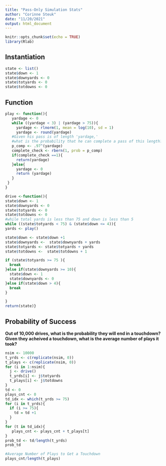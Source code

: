 ```yaml
---
title: "Pass-Only Simulation Stats"
author: "Corinne Steuk"
date: "11/20/2021"
output: html_document
---
```


```r
knitr::opts_chunk$set(echo = TRUE)
library(Rlab)
```

## Instantiation

```r
state <- list()
state$down <- 1 
state$downyards <- 0 
state$totyards <- 0 
state$totdowns <- 0 
```

## Function
```r
play <- function(){
   yardage <- 0
   while ((yardage < 3) | (yardage > 75)){
     yardage <- rlnorm(1, mean = log(10), sd = 1)
     yardage <- round(yardage)
   #Given his pass is of length 'yardage,' 
   #what is the probability that he can complete a pass of this length?
   p_comp <- .97^(yardage)
   complete_check <- rbern(1, prob = p_comp)
   if(complete_check ==1){
     return(yardage)
   }else{
     yardage <- 0 
     return (yardage)
   }
 }
}

drive <-function(){
state$down <- 1 
state$downyards <- 0 
state$totyards <- 0 
state$totdowns <- 0 
#while total yards is less than 75 and down is less than 5
while ((state$totyards < 75) & (state$down <= 4)){
yards <- play()

state$down <- state$down +1 
state$downyards <-  state$downyards + yards
state$totyards <- state$totyards + yards
state$totdowns <-  state$totdowns + 1

if (state$totyards >= 75 ){
  break
}else if(state$downyards >= 10){
  state$down <- 1
  state$downyards <- 0
}else if(state$down > 4){
  break
}

}
return(state)}
```

## Probability of Success
**Out of 10,000 drives, what is the probability they will end in a touchdown? Given they acheived a touchdown, what is the average number of plays it took?**

```r
nsim <- 10000
t_yrds <- c(replicate(nsim, 0))
t_plays <- c(replicate(nsim, 0))
for (i in 1:nsim){
  j <- drive()
  t_yrds[i] <- j$totyards
  t_plays[i] <- j$totdowns
}
td <- 0
plays_cnt <- 0
td_idx <- which(t_yrds >= 75)
for (i in t_yrds){
  if (i >= 75){
    td = td +1
  }
}
for (t in td_idx){
   plays_cnt <- plays_cnt + t_plays[t]
}
prob_td <- td/length(t_yrds)
prob_td

#Average Number of Plays to Get a Touchdown
plays_cnt/length(t_plays)

```





